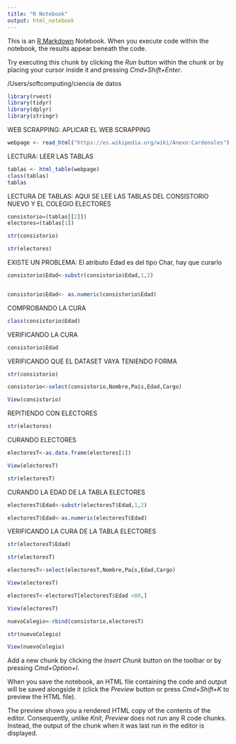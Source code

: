 ```yaml
---
title: "R Notebook"
output: html_notebook
---
```


This is an [R Markdown](http://rmarkdown.rstudio.com) Notebook. When you execute code within the notebook, the results appear beneath the code. 

Try executing this chunk by clicking the *Run* button within the chunk or by placing your cursor inside it and pressing *Cmd+Shift+Enter*. 


/Users/softcomputing/ciencia de datos
```r
library(rvest)
library(tidyr)
library(dplyr)
library(stringr)
```

WEB SCRAPPING: APLICAR EL WEB SCRAPPING
```r
webpage <- read_html("https://es.wikipedia.org/wiki/Anexo:Cardenales")
```

LECTURA: LEER LAS TABLAS
```r
tablas <- html_table(webpage) 
class(tablas)
tablas
```

LECTURA DE TABLAS: AQUI SE LEE LAS TABLAS DEL CONSISTORIO NUEVO Y EL COLEGIO ELECTORES
```r
consistorio=(tablas[[2]])
electores=(tablas[1])

```


```r
str(consistorio)
```

```r
str(electores)
```


EXISTE UN PROBLEMA: El atributo Edad es del tipo Char, hay que curarlo

```r
consistorio$Edad<-substr(consistorio$Edad,1,2)


consistorio$Edad<- as.numeric(consistorio$Edad)


```

COMPROBANDO LA CURA
```r
class(consistorio$Edad)
```
VERIFICANDO LA CURA

```r
consistorio$Edad
```

VERIFICANDO QUE EL DATASET VAYA TENIENDO FORMA

```r
str(consistorio)
```


```r
consistorio<-select(consistorio,Nombre,País,Edad,Cargo)
```

```r
View(consistorio)
```



REPITIENDO CON ELECTORES
```r

str(electores)

```

CURANDO ELECTORES

```r
electoresT<-as.data.frame(electores[1])
```

```r
View(electoresT)
```

```r
str(electoresT)
```
CURANDO LA EDAD DE LA TABLA ELECTORES

```r

electoresT$Edad<-substr(electoresT$Edad,1,2)

electoresT$Edad<-as.numeric(electoresT$Edad)

```
VERIFICANDO LA CURA DE LA TABLA ELECTORES

```r
str(electoresT$Edad)
```


```r
str(electoresT)

```


```r
electoresT<-select(electoresT,Nombre,País,Edad,Cargo)
```


```r
View(electoresT)
```


```r
electoresT<-electoresT[electoresT$Edad <80,]
```

```r
View(electoresT)
```


```r
nuevoColegio<-rbind(consistorio,electoresT)
```

```r
str(nuevoColegio)
```

```r
View(nuevoColegio)
```


Add a new chunk by clicking the *Insert Chunk* button on the toolbar or by pressing *Cmd+Option+I*.

When you save the notebook, an HTML file containing the code and output will be saved alongside it (click the *Preview* button or press *Cmd+Shift+K* to preview the HTML file). 

The preview shows you a rendered HTML copy of the contents of the editor. Consequently, unlike *Knit*, *Preview* does not run any R code chunks. Instead, the output of the chunk when it was last run in the editor is displayed.

